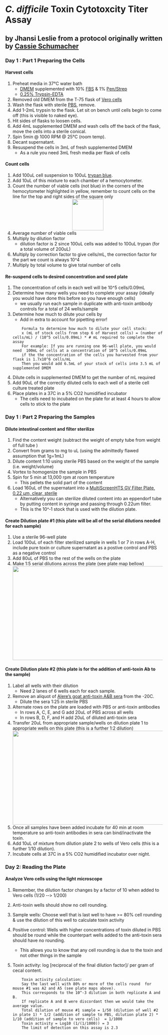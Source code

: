 # *C. difficile* Toxin Cytotoxcity Titer Assay 
## by Jhansi Leslie from a protocol originally written by [Cassie Schumacher](https://www.linkedin.com/in/cassie-schumacher-2542595)

### Day 1 : Part 1 Preparing the Cells

#### Harvest cells
1. Preheat media in 37°C water bath
	* [DMEM](https://www.thermofisher.com/order/catalog/product/11965092) supplemented with 10% [FBS](https://www.thermofisher.com/order/catalog/product/16140071) & 1% [Pen/Strep](https://www.thermofisher.com/order/catalog/product/15140122)
	* [0.25% Trypsin-EDTA](https://www.thermofisher.com/order/catalog/product/25200056)
2. Removed old DMEM from  the T‐75 flask  of [Vero cells](https://www.google.com/search?q=atcc+vero+cells&oq=ATCC+Vero+cells&aqs=chrome.0.0l5.4030j0j4&sourceid=chrome&ie=UTF-8#q=atcc+ccl-81)
3. Wash the flask with sterile [PBS](https://www.thermofisher.com/order/catalog/product/10010023), remove.
3. Add 1-2mL trypsin to the flask. Let sit on bench until cells begin to come off (this is visible to naked eye).
4. Hit sides of flasks to loosen cells. 
5. Add 4mL supplemented DMEM and wash cells off the back of the flask, move the cells into a sterile conical.
5. Spin 5min @ 1000 RPM @ 25°C (room temp).
5. Decant supernatant.
6. Resuspend the cells in 3mL of fresh supplemented DMEM
	+ As a rule you need 3mL fresh media per flask of cells 

#### Count cells
1. Add 100uL cell suspension to 100uL [trypan blue](https://www.thermofisher.com/order/catalog/product/15250061).
2. Add 10uL of this mixture to each chamber of a hemocytometer.
3. Count the number of viable cells (not blue) in the corners of the hemocytometer highlighted in yellow, remember to count cells on the line for the top and right sides of the square only 
<div style="text-align:center"><img src ="https://github.com/SchlossLab/Jenior_Modeling_mBio_2017/blob/master/protocols/toxin_assay/hemocytometer%20.jpg?raw=true" width="100" height="100" /></div> 

4.	Average number of viable cells
5.	Multiply by dilution factor 
	+ dilution factor is 2 since 100uL cells was added to 100uL trypan (for a total volume of 200uL)
6.	Multiply by correction factor to give cells/mL, the correction factor for the part we count is always 10^4
7.	Multiply by total volume to give total number of cells

#### Re-suspend cells to desired concentration and seed plate 
1. The concentration of cells in each well will be 10^5 cells/0.09mL 
2. Determine how many wells you need  to complete your assay (ideally you would have done this before so you have enough cells)
	+ we usually run each sample in duplicate with anti-toxin antibody controls for a total of 24 wells/sample
3. Determine how much to dilute your cells by 
 	+ Add in extra to account for pipetting error! 
 
	```
		Formula to determine how much to dilute your cell stock:     
		x (mL of stock cells from step 6 of Harvest cells) = (number of cells/mL) / (10^5 cells/0.09mL) * # mL required to complete the assay 
		For example: If you are running one 96-well plate, you would need  100mL of cells at a concentration of 10^5 cells/0.09mL 
		if the the concentration of the cells you harvested from your flask is 1.7x10^6 cells/mL 
		Then you would add 6.5mL of your stock of cells into 3.5 mL of supplemented DMEM 
 	```
4. Dilute cells in supplemented DMEM to get the number of mL required 
5. Add 90uL of the correctly diluted cells to each well of a sterile cell culture treated plate
6.  Place plates in a 37C in a 5% CO2 humidified incubator
	+ The cells need to incubated on the plate for at least 4 hours to allow cells to stick to the plate  

### Day 1 : Part 2 Preparing the Samples  

#### Dilute intestinal content and filter sterilize  
1. Find the content weight (subtract the weight of empty tube from weight of full tube ) 
2. Convert from grams to mg to uL (using the admittedly flawed assumption that 1g=1mL)
3. Dilute content 1:10 using sterile PBS based on the weight of the sample (i.e. weight/volume)
4. Vortex to homogenize the sample in PBS
5. Spin for 5 min at 13,000 rpm at room temperature
	+ This pellets the solid part of the content 
6. Load 160uL of the supernatant into a [MultiScreenHTS GV Filter Plate, 0.22 µm, clear, sterile](https://www.emdmillipore.com/US/en/product/MultiScreenHTS-GV-Filter-Plate,-0.22%C2%A0%C2%B5m,-clear,-sterile,MM_NF-MSGVS2210)
	+ Alternatively you can sterilize diluted content into an eppendorf tube by putting content in syringe and passing through 0.22um filter. 
	+ This is the 10^‐1 stock that is used with the dilution plate.

#### Create Dilution plate #1 (this plate will be all of the serial dilutions needed for each sample) 
1. Use a sterile 96-well plate
2. Load 100uL of each filter sterilized sample in wells 1 or 7 in rows A-H, include pure toxin or culture supernatant as a postive control and PBS as a negative control 
3. Add 80uL of PBS to the rest of the wells on the plate
4. Make 1:5 serial dilutions across the plate (see plate map bellow) 
<div style="text-align:center"><img src ="https://github.com/SchlossLab/Jenior_Modeling_mBio_2017/blob/master/protocols/toxin_assay/Toxinassay_dilutionplate1_Jenior_mBio.jpg?raw=true" width="500" height="300" /></div> 


#### Create Dilution plate #2 (this plate is for the addition of  anti-toxin Ab to the sample)
1. Label all wells with their dilution 
  	+  Need 2 lanes of 6 wells each for each sample.
2. Remove an aliquot of [Alere's goat anti-toxin A&B sera](https://www.fishersci.com/shop/products/alere-c-difficile-toxin-antitoxin-kit-c-difficile-toxin-antitoxin-kit/23046761) from the -20C.
	+  Dilute the sera 1:25 in sterile PBS 
3. Alternate rows on the plate are  loaded with PBS or anti-toxin antibodies 
	+ In rows A, C, E, and G add 20uL of PBS  across all wells
	+ In rows B, D, F, and H add 20uL of diluted anti-toxin sera 
4. Transfer 20uL from appropriate sample/wells on dilution plate 1 to appropriate wells on this plate  (this is a further 1:2 dilution)
<div style="text-align:center"><img src ="https://github.com/SchlossLab/Jenior_Modeling_mBio_2017/blob/master/protocols/toxin_assay/Toxinassay_dilutionplate2_Jenior_mBio.jpg?raw=true" width="500" height="300" /></div> 

5. Once all samples have been added incubate for 40 min  at room temperature so anti-toxin antibodies in sera can bind/inactivate the toxin. 
6. Add 10uL of mixture from  dilution plate 2 to wells of Vero cells (this is a further 1/10 dilution).
7. Incubate cells at 37C in a 5% CO2 humidified incubator over night.

### Day 2:  Reading the Plate 

#### Analyze Vero cells using the light microscope
1. Remember, the dilution factor changes by a factor of 10 when added to Vero cells (1/20 -‐> 1/200)
2. Anti-toxin wells should show no cell rounding.
3. Sample wells: Choose well that is last well to have >= 80% cell rounding & use the dilution of this well to calculate  toxin activity 
4. Positive control: Wells with higher concentrations of toxin  diluted in PBS should be round while the counterpart wells added to the anti-toxin sera should have no rounding. 
	+ This allows you to know that any cell rounding is due to the toxin and not other things in the sample 
5. Toxin activity:  log [reciprocal of the final dilution factor]/ per gram of cecal content.

	```
		Toxin activity calculation: 
		Say the last well with 80% or more of the cells round  for mouse #1 was A2 and A5 (see plate maps above).
		This corresponds to the 10^-3 dilution in both replicate A and B. 
		If replicate A and B were discordant then we would take the average value. 
		Total dilution of mouse #1 sample = 1/50 (dilution of well #2 in plate 1) * 1/2 (addition of sample to PBS, dilution plate 2) * 1/10 (addition of sample to vero cells)  = 1/1000 
		Toxin activity = Log10 (1/(1/1000)) = 3 
		The limit of detection on this assay is 2.3 
 	```
